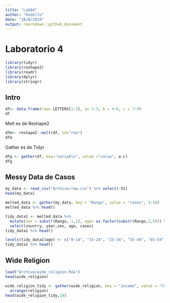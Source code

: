 ```yaml
---
title: "Lab04"
author: "Rodolfo"
date: "28/8/2019"
output: rmarkdown::github_document
---
```

# Laboratorio 4
```r
library(tidyr)
library(reshape2)
library(readr)
library(dplyr)
library(stringr)
```

## Intro
```r
df<- data.frame(row= LETTERS[1:3], a= 1:3, b = 4:6, c = 7:9)
df
```

Melt es de Reshape2
```r
dfm<- reshape2::melt(df, id="row")
dfm
```

Gather es de Tidyr
```r
dfg <- gather(df, key="variable", value ="value", a:c)
dfg
```
## Messy Data de Casos
```r
my_data <- read_csv("Archive/raw.csv") %>% select(-X1)
head(my_data)
```
```r
melted_data <- gather(my_data, key = "Rango", value = "cases", 3:18)
melted_data %>% head()
```

```r
tidy_data1 <- melted_data %>% 
  mutate(sex = substr(Rango, 1,1), age= as.factor(substr(Rango,2,5))) %>% 
  select(country, year,sex, age, cases) 
tidy_data1 %>% head()
```

```r
levels(tidy_data1$age) <- c("0-14", "15-24", "25-34", "35-44", "45-54", "55-64", "65", "u")
tidy_data1 %>% head()
```
## Wide Religion
```r
load("Archive/wide_religion.Rda")
head(wide_religion)
```

```r
wide_religion_tidy <- gather(wide_religion, key = "income", value = "freq", 2:11) %>%
  arrange(religion)
head(wide_religion_tidy,10)
```



